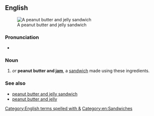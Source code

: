 ==English==
[[File:Peanut-Butter-Jelly-Sandwich.jpg|thumb|A peanut butter and jelly sandwich]]

===Pronunciation===
* {{IPA|[ˌpiːˌbiː.ənˈd͡ʒeɪ]|lang=en}}

===Noun===
{{en-noun}}

# {{initialism of|lang=en|[[peanut butter]] [[and]] [[jelly]]|nodot=1}} ''or'' '''peanut butter and [[jam]]''', a [[sandwich]] made using these ingredients.

===See also===
*[[peanut butter and jelly sandwich]]
*[[peanut butter and jelly]]

[[Category:English terms spelled with &]]
[[Category:en:Sandwiches]]
